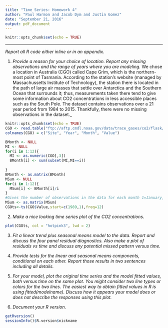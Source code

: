 ```yaml
---
title: "Time Series: Homework 4"
author: "Paul Harmon and Jacob Dym and Justin Gomez"
date: "September 21, 2016"
output: pdf_document
---
```


```r
knitr::opts_chunk$set(echo = TRUE)
```
---
_Report all R code either inline or in an appendix._

1) _Provide a reason for your choice of location. Report any missing observations and the range of years where you are modeling._
    We chose a location in Australia (CGO) called Cape Grim, which is the northern-most point of Tasmania.  According to the station's website (managed by Massachussetts Institute of Technology), the station there is located in the path of large air masses that settle over Antarctica and the Southern Ocean that surrounds it; thus, measurements taken there tend to give some information about CO2 concentrations in less accessible places such as the South Pole. 
    The dataset contains observations over a 21 year period from 1984 to 2015. Thankfully, there were no missing observations in the dataset._

```r
knitr::opts_chunk$set(echo = TRUE)
CGO <- read.table("ftp://aftp.cmdl.noaa.gov/data/trace_gases/co2/flask/surface/co2_cgo_surface-flask_1_ccgg_month.txt",header=T)
colnames(CGO) = c("Site", "Year", "Month", "Value")

BMonth <- NULL
MI <- NULL
for(i in 1:12){
  MI <- as.numeric(CGO[,3])
  BMonth[i] <- sum(subset(MI,MI==i))
  
}
BMonth <- as.matrix(BMonth)
MSum <- NULL
for(i in 1:12){
  MSum[i] <- BMonth[i]/i
}
#Gives the number of observations in the data for each month 1=January, 12=December
MSum <- as.matrix(MSum)
CGOts<-ts(CGO$Value,start=c(1989,1),freq=12)
```

2) _Make a nice looking time series plot of the CO$2$ concentrations._
```r
plot(CGOts, col = "hotpink3", lwd = 2)
```

3) _Fit a linear trend plus seasonal means model to the data. Report and discuss the four panel residual diagnostics. Also make a plot of residuals vs time and discuss any potential missed pattern versus time._

4) _Provide tests for the linear and seasonal means components, conditional on each other. Report those results in two sentences including all details._

5) _For your model, plot the original time series and the model fitted values, both versus time on the same plot. You might consider two line types or colors for the two lines. The easiest way to obtain fitted values in R is using fitted(modelname). Discuss how it appears your model does or does not describe the responses using this plot._

6) _Document your R version._

```r
getRversion()
sessionInfo()$R.version$nickname
```








